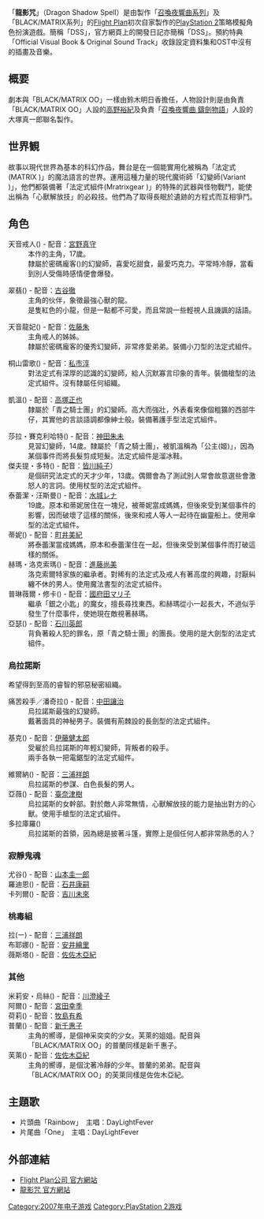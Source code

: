 {{Infobox animanga/Headerofja
|標題= 龍影魔咒
|圖像= <!-- 檔案不存在 dss.jpeg -->
|尺寸= 
|說明= 
|日文名稱= ドラゴンシャドウスペル
|英文名稱= Dragon Shadow Spell
|假名= 
|羅馬字= 
|類型= 
}}
{{Infobox animanga/Game
|標題= 
|遊戲類型= 策略模擬角色扮演
|使用平臺= PS2
|開發團隊= [[Flight-Plan|Flight Plan]]
|代理商= 
|製作人= 
|監製= 
|腳本= 鈴木明日香
|人物設定= 高野裕紀 大塚真一郎
|音樂= 
|媒體= DVD
|遊戲人數= 1人遊戲
|發售日= {{flagicon|Japan}}2007年1月18日
|啟用時期= 
|售價= 
|銷售數量= 
|對象年齡= 
|周邊界面= 1 DualShock 2 控制器<br>1 記憶卡(8Mb)
}}
{{Infobox animanga/Footerofja}}
「'''龍影咒'''」（Dragon Shadow Spell）是由製作「[[召喚夜響曲系列|召喚夜響曲系列]]」及「BLACK/MATRIX系列」的[[Flight-Plan|Flight Plan]]初次自家製作的[[PlayStation_2|PlayStation 2]]策略模擬角色扮演遊戲。簡稱「DSS」，官方網頁上的開發日記亦簡稱「DSS」。預約特典「Official Visual Book & Original Sound Track」收錄設定資料集和OST中沒有的插畫及音樂。

== 概要 ==
劇本與「BLACK/MATRIX OO」一樣由鈴木明日香擔任，人物設計則是由負責「BLACK/MATRIX OO」人設的[[高野裕紀|高野裕紀]]及負責「[[召喚夜響曲_鑄劍物語|召喚夜響曲 鑄劍物語]]」人設的大塚真一郎聯名製作。

== 世界観 ==
故事以現代世界為基本的科幻作品，舞台是在一個能實用化被稱為「法定式(MATRIX {{lang|ja|マトリクス}})」的魔法語言的世界。運用這種力量的現代魔術師「幻變師(Variant {{lang|ja|ヴァリアント}})」，他們都裝備著「法定式組件(Mratrixgear {{lang|ja|マトリクスギア}})」的特殊的武器與怪物戰鬥，能使出稱為「心獸解放技」的必殺技。他們為了取得長眠於遺跡的方程式而互相爭鬥。

== 角色 ==
;天音戒人({{lang|ja|天音カイト}}) - 配音：[[宮野真守|宮野真守]]
:本作的主角，17歲。
:隸屬於密碼龐客({{lang|ja|サイファーパンク}})的幻變師，喜愛吃甜食，最愛巧克力。平常時冷靜，當看到別人受傷時感情便會爆發。

;翠翡({{lang|ja|スイヒ}}) - 配音：[[古谷徹|古谷徹]]
:主角的伙伴，象徵最強心獸的龍。
:是隻紅色的小龍，但是一點都不可愛，而且常說一些輕視人且譏諷的話語。

;天音龍妃({{lang|ja|天音タツキ}}) - 配音：[[佐藤朱|佐藤朱]]
:主角戒人的姊姊。
:隸屬於密碼龐客的優秀幻變師，非常疼愛弟弟。裝備小刀型的法定式組件。

;桐山雷歌({{lang|ja|桐山ライカ}}) - 配音：[[私市淳|私市淳]]
:對法定式有深厚的認識的幻變師，給人沉默寡言印象的青年。裝備槍型的法定式組件。沒有隸屬任何組織。

;凱溫({{lang|ja|ガウェイン・グランドハート}}) - 配音：[[高塚正也|高塚正也]]
:隸屬於「青之騎士團」的幻變師。高大而強壯，外表看來像個粗獷的西部牛仔，其實他的言談語調都像紳士般。裝備著護手型法定式組件。

;莎拉・賽克利哈特({{lang|ja|サラ・セイクリッドハート}}) - 配音：[[神田朱未|神田朱未]]
:見習幻變師，14歲。隸屬於「青之騎士團」，被凱溫稱為「公主(姬)」，因為某個事件而將長髮剪成短髮。法定式組件是溜冰鞋。
;傑夫提・多特({{lang|ja|ジェフティ・トート}}) - 配音：[[皆川純子|皆川純子]]）
:是個研究法定式的天才少年，13歲。偶爾會為了測試別人常會故意選些會激怒人的言詞。使用杖型的法定式組件。
;泰蕾潔・汪斯曼({{lang|ja|テレーゼ・ヴァイスマン}}) - 配音：[[水城レナ|水城レナ]]
:19歲。原本和蒂妮居住在一塊兒，被蒂妮當成媽媽，但後來受到某個事件的影響，因而破壞了這樣的關係，後來和戒人等人一起待在幽靈船上。使用傘型的法定式組件。
;蒂妮({{lang|ja|ディーネ}}) - 配音：[[町井美紀|町井美紀]]
:將泰蕾潔當成媽媽，原本和泰蕾潔住在一起，但後來受到某個事件而打破這樣的關係。
;赫瑪・洛克索瑪({{lang|ja|ヘルマ・ロックソルト}}) - 配音：[[進藤尚美|進藤尚美]]
:洛克索爾特家族的繼承者。對稀有的法定式及戒人有著高度的興趣，討厭糾纏不休的男人。使用魔法書型的法定式組件。
;普琳薇爾・修卡({{lang|ja|プリンヴェール・シュガー}}) - 配音：[[國府田マリ子|國府田マリ子]]
:繼承「銀之小匙」的魔女，擅長尋找東西。和赫瑪從小一起長大，不過似乎發生了什麼事件，使她現在敵視著赫瑪。
;亞瑟({{lang|ja|アーサー}}) - 配音：[[石川英郎|石川英郎]]
:背負著殺人犯的罪名，原「青之騎士團」的團長。使用的是大劍型的法定式組件。

===烏拉諾斯===
希望得到至高的睿智的邪惡秘密組織。

;痛苦殺手／潘奇拉({{lang|ja|ペインキラー}}) - 配音：[[中田讓治|中田讓治]]
:烏拉諾斯最強的幻變師。
:戴著面具的神秘男子。裝備有荊棘設的長劍型的法定式組件。

;基克({{lang|ja|ジーク}}) - 配音：[[伊藤健太郎_(聲優)|伊藤健太郎]]
:受雇於烏拉諾斯的年輕幻變師，背叛者的殺手。
:兩手各執一把電鋸型的法定式組件。

;維爾納({{lang|ja|ヴェルナー}}) - 配音：[[三浦祥朗|三浦祥朗]]
:烏拉諾斯的参謀、白色長髮的男人。
;亞薇({{lang|ja|アヴィー}}) - 配音：[[臺奈津樹|臺奈津樹]]
:烏拉諾斯的女幹部。對於敵人非常無情，心獸解放技的能力是抽出對方的心獸。使用手槍型的法定式組件。
;多拉庫羅({{lang|ja|ドラクロワ}})
:烏拉諾斯的首領，因為總是披著斗篷，實際上是個任何人都非常熟悉的人？

===寂靜鬼魂===
;尤谷({{lang|ja|ユーグ}}) - 配音：[[山本圭一郎|山本圭一郎]]
;羅迪恩({{lang|ja|ロディオン}}) - 配音：[[石井康嗣|石井康嗣]]
;卡列爾({{lang|ja|カレル}}) - 配音：[[吉川未來|吉川未來]]

===桃毒組===
;拉({{lang|ja|ラ}}ー) - 配音：[[三浦祥朗|三浦祥朗]]
;布耶娜({{lang|ja|ブエナ}}) - 配音：[[安井繪里|安井繪里]]
;薇斯塔({{lang|ja|ビスタ}}) - 配音：[[佐佐木亞紀|佐佐木亞紀]]

===其他===
;米莉安・烏絲({{lang|ja|ミリアム・ウース}}) - 配音：[[川澄綾子|川澄綾子]]
;阿爾({{lang|ja|アル}}) - 配音：[[宮田幸季|宮田幸季]]
;荷莉({{lang|ja|ホリー}}) - 配音：[[牧島有希|牧島有希]]
;普蘭({{lang|ja|プラン}}) - 配音：[[新千惠子|新千惠子]]
:主角的嚮導，是個神采奕奕的少女。芙萊的姐姐。配音與「BLACK/MATRIX OO」的普蘭同樣是新千惠子。
;芙萊({{lang|ja|フライ}}) - 配音：[[佐佐木亞紀|佐佐木亞紀]]
:主角的嚮導，是個沈著冷靜的少年。普蘭的弟弟。配音與「BLACK/MATRIX OO」的芙萊同樣是佐佐木亞紀。

== 主題歌 ==
*片頭曲「Rainbow」　主唱：DayLightFever 
*片尾曲「One」　主唱：DayLightFever 

== 外部連結 ==
* [https://web.archive.org/web/20100305184325/http://www.flight-plan.co.jp/ Flight Plan公司 官方網站]
* [https://web.archive.org/web/20160929011205/http://dss-fp.jp/ 龍影咒 官方網站]

{{外崎春雄執導作品}}
{{DEFAULTSORT:Dragon Shadow Spell}}
[[Category:2007年电子游戏|Category:2007年电子游戏]]
[[Category:PlayStation_2游戏|Category:PlayStation 2游戏]]